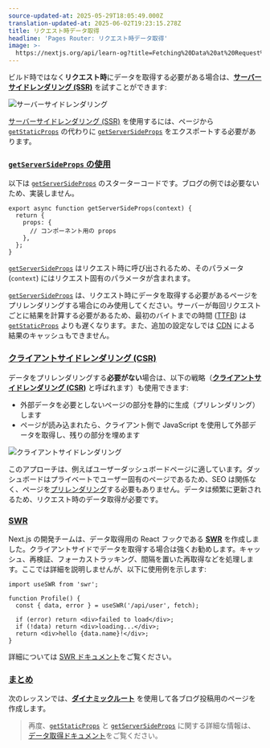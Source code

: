```yaml
---
source-updated-at: 2025-05-29T18:05:49.000Z
translation-updated-at: 2025-06-02T19:23:15.278Z
title: リクエスト時データ取得
headline: 'Pages Router: リクエスト時データ取得'
image: >-
  https://nextjs.org/api/learn-og?title=Fetching%20Data%20at%20Request%20Time&amp;chapter=27
---
```


ビルド時ではなく**リクエスト時**にデータを取得する必要がある場合は、[**サーバーサイドレンダリング (SSR)**](/docs/basic-features/pages#server-side-rendering) を試すことができます:

![サーバーサイドレンダリング](https://h8DxKfmAPhn8O0p3.public.blob.vercel-storage.com/learn/pages-router/data-fetching/server-side-rendering-with-data.png)

[サーバーサイドレンダリング (SSR)](/docs/basic-features/pages#server-side-rendering) を使用するには、ページから [`getStaticProps`](/docs/basic-features/data-fetching#getstaticprops-static-generation) の代わりに [`getServerSideProps`](/docs/basic-features/data-fetching#getserversideprops-server-side-rendering) をエクスポートする必要があります。

### [`getServerSideProps` の使用](#using-getserversideprops)

以下は [`getServerSideProps`](/docs/basic-features/data-fetching#getserversideprops-server-side-rendering) のスターターコードです。ブログの例では必要ないため、実装しません。

```
export async function getServerSideProps(context) {
  return {
    props: {
      // コンポーネント用の props
    },
  };
}
```

[`getServerSideProps`](/docs/basic-features/data-fetching#getserversideprops-server-side-rendering) はリクエスト時に呼び出されるため、そのパラメータ (`context`) にはリクエスト固有のパラメータが含まれます。

[`getServerSideProps`](/docs/basic-features/data-fetching#getserversideprops-server-side-rendering) は、リクエスト時にデータを取得する必要があるページをプリレンダリングする場合にのみ使用してください。サーバーが毎回リクエストごとに結果を計算する必要があるため、最初のバイトまでの時間 ([TTFB](https://web.dev/time-to-first-byte/)) は [`getStaticProps`](/docs/basic-features/data-fetching#getstaticprops-static-generation) よりも遅くなります。また、追加の設定なしでは [CDN](https://vercel.com/docs/edge-network/overview) による結果のキャッシュもできません。

### [クライアントサイドレンダリング (CSR)](#client-side-rendering)

データをプリレンダリングする**必要がない**場合は、以下の戦略（[**クライアントサイドレンダリング (CSR)**](/docs/basic-features/data-fetching#fetching-data-on-the-client-side) と呼ばれます）も使用できます:

* 外部データを必要としないページの部分を静的に生成（プリレンダリング）します
* ページが読み込まれたら、クライアント側で JavaScript を使用して外部データを取得し、残りの部分を埋めます

![クライアントサイドレンダリング](https://h8DxKfmAPhn8O0p3.public.blob.vercel-storage.com/learn/pages-router/data-fetching/client-side-rendering.png)

このアプローチは、例えばユーザーダッシュボードページに適しています。ダッシュボードはプライベートでユーザー固有のページであるため、SEO は関係なく、ページを[プリレンダリング](/docs/basic-features/pages#pre-rendering)する必要もありません。データは頻繁に更新されるため、リクエスト時のデータ取得が必要です。

### [SWR](#swr)

Next.js の開発チームは、データ取得用の React フックである [**SWR**](https://swr.vercel.app/) を作成しました。クライアントサイドでデータを取得する場合は強くお勧めします。キャッシュ、再検証、フォーカストラッキング、間隔を置いた再取得などを処理します。ここでは詳細を説明しませんが、以下に使用例を示します:

```
import useSWR from 'swr';
 
function Profile() {
  const { data, error } = useSWR('/api/user', fetch);
 
  if (error) return <div>failed to load</div>;
  if (!data) return <div>loading...</div>;
  return <div>hello {data.name}!</div>;
}
```

詳細については [SWR ドキュメント](https://swr.vercel.app/)をご覧ください。

### [まとめ](#thats-it)

次のレッスンでは、[**ダイナミックルート**](/docs/routing/dynamic-routes) を使用して各ブログ投稿用のページを作成します。

> 再度、[`getStaticProps`](/docs/basic-features/data-fetching#getstaticprops-static-generation) と [`getServerSideProps`](/docs/basic-features/data-fetching#getserversideprops-server-side-rendering) に関する詳細な情報は、[データ取得ドキュメント](/docs/basic-features/data-fetching)をご覧ください。